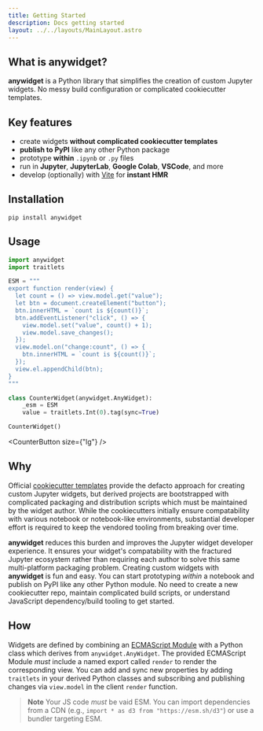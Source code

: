 ```yaml
---
title: Getting Started
description: Docs getting started
layout: ../../layouts/MainLayout.astro
---
```



## What is anywidget?

**anywidget** is a Python library that simplifies the
creation of custom Jupyter widgets. No messy build configuration or complicated cookiecutter templates.

## Key features

- create widgets **without complicated cookiecutter templates**
- **publish to PyPI** like any other Python package
- prototype **within** `.ipynb` or `.py` files
- run in **Jupyter**, **JupyterLab**, **Google Colab**, **VSCode**, and more
- develop (optionally) with [Vite](https://vitejs.dev/) for **instant HMR**

## Installation

```
pip install anywidget
```

## Usage

```python
import anywidget
import traitlets

ESM = """
export function render(view) {
  let count = () => view.model.get("value");
  let btn = document.createElement("button");
  btn.innerHTML = `count is ${count()}`;
  btn.addEventListener("click", () => {
    view.model.set("value", count() + 1);
    view.model.save_changes();
  });
  view.model.on("change:count", () => {
    btn.innerHTML = `count is ${count()}`;
  });
  view.el.appendChild(btn);
}
"""

class CounterWidget(anywidget.AnyWidget):
    _esm = ESM
    value = traitlets.Int(0).tag(sync=True)

CounterWidget()
```

<CounterButton size={"lg"} />

## Why

Official
[cookiecutter templates](https://github.com/jupyter-widgets/?q=cookiecutter&type=all&language=&sort=)
provide the defacto approach for creating custom Jupyter widgets, but derived
projects are bootstrapped with complicated packaging and distribution scripts
which must be maintained by the widget author. While the cookiecutters initially
ensure compatability with various notebook or notebook-like environments,
substantial developer effort is required to keep the vendored tooling from
breaking over time.

**anywidget** reduces this burden and improves the Jupyter widget developer
experience. It ensures your widget's compatability with the fractured Jupyter
ecosystem rather than requiring each author to solve this same multi-platform
packaging problem. Creating custom widgets with **anywidget** is fun and easy.
You can start prototyping _within_ a notebook and publish on PyPI like any other
Python module. No need to create a new cookiecutter repo, maintain complicated
build scripts, or understand JavaScript dependency/build tooling to get started.

## How

Widgets are defined by combining an
[ECMAScript Module](https://nodejs.org/api/esm.html) with a Python class which
derives from `anywidget.AnyWidget`. The provided ECMAScript Module _must_
include a named export called `render` to render the corresponding view. You can
add and sync new properties by adding `traitlets` in your derived Python classes
and subscribing and publishing changes via `view.model` in the client `render`
function.

> **Note** Your JS code _must_ be vaid ESM. You can import dependencies from a
> CDN (e.g., `import * as d3 from "https://esm.sh/d3"`) or use a bundler
> targeting ESM.
